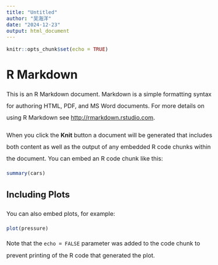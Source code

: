```yaml
---
title: "Untitled"
author: "吴海洋"
date: "2024-12-23"
output: html_document
---
```


<style type="text/css"> 
hr {
    border: 1px solid #8B8989;
}
body {
  font-size: 12pt;
  line-height: 2em;
  #text-indent: 35px;
}
.main-container {
  max-width: 100%;
  margin-left: auto;
  margin-right: auto;
}

h1 {
   font-size: 24pt;
}
</style>

```r
knitr::opts_chunk$set(echo = TRUE)
```

# R Markdown

This is an R Markdown document. Markdown is a simple formatting syntax for authoring HTML, PDF, and MS Word documents. For more details on using R Markdown see <http://rmarkdown.rstudio.com>.

When you click the **Knit** button a document will be generated that includes both content as well as the output of any embedded R code chunks within the document. You can embed an R code chunk like this:

```r
summary(cars)
```

## Including Plots

You can also embed plots, for example:

```r
plot(pressure)
```

Note that the `echo = FALSE` parameter was added to the code chunk to prevent printing of the R code that generated the plot.
